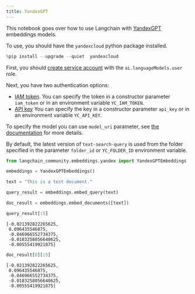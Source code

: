 ```yaml
---
title: YandexGPT
---
```


This notebook goes over how to use Langchain with [YandexGPT](https://cloud.yandex.com/en/services/yandexgpt) embeddings models.

To use, you should have the `yandexcloud` python package installed.


```python
%pip install --upgrade --quiet  yandexcloud
```

First, you should [create service account](https://cloud.yandex.com/en/docs/iam/operations/sa/create) with the `ai.languageModels.user` role.

Next, you have two authentication options:
- [IAM token](https://cloud.yandex.com/en/docs/iam/operations/iam-token/create-for-sa).
    You can specify the token in a constructor parameter `iam_token` or in an environment variable `YC_IAM_TOKEN`.
- [API key](https://cloud.yandex.com/en/docs/iam/operations/api-key/create)
    You can specify the key in a constructor parameter `api_key` or in an environment variable `YC_API_KEY`.

To specify the model you can use `model_uri` parameter, see [the documentation](https://cloud.yandex.com/en/docs/yandexgpt/concepts/models#yandexgpt-embeddings) for more details.

By default, the latest version of `text-search-query` is used from the folder specified in the parameter `folder_id` or `YC_FOLDER_ID` environment variable.


```python
from langchain_community.embeddings.yandex import YandexGPTEmbeddings
```


```python
embeddings = YandexGPTEmbeddings()
```


```python
text = "This is a test document."
```


```python
query_result = embeddings.embed_query(text)
```


```python
doc_result = embeddings.embed_documents([text])
```


```python
query_result[:5]
```



```output
[-0.021392822265625,
 0.096435546875,
 -0.046966552734375,
 -0.0183258056640625,
 -0.00555419921875]
```



```python
doc_result[0][:5]
```



```output
[-0.021392822265625,
 0.096435546875,
 -0.046966552734375,
 -0.0183258056640625,
 -0.00555419921875]
```
